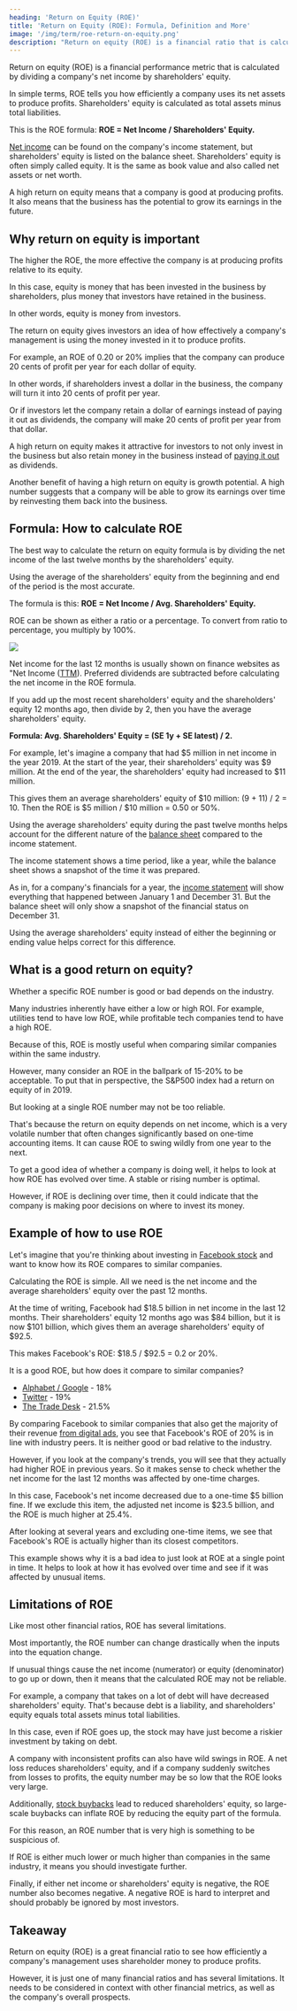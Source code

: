 ```yaml
---
heading: 'Return on Equity (ROE)'
title: 'Return on Equity (ROE): Formula, Definition and More'
image: '/img/term/roe-return-on-equity.png'
description: "Return on equity (ROE) is a financial ratio that is calculated by dividing net income by shareholders' equity. It is a commonly used measure of profitability."
---
```


Return on equity (ROE) is a financial performance metric that is calculated by dividing a company's net income by shareholders' equity.

In simple terms, ROE tells you how efficiently a company uses its net assets to produce profits. Shareholders' equity is calculated as total assets minus total liabilities.

This is the ROE formula: **ROE = Net Income / Shareholders' Equity.**

[Net income](/term/net-income/) can be found on the company's income statement, but shareholders' equity is listed on the balance sheet. Shareholders' equity is often simply called equity. It is the same as book value and also called net assets or net worth.

A high return on equity means that a company is good at producing profits. It also means that the business has the potential to grow its earnings in the future.

<Text1Ad key="/term/roe-return-on-equity/1" mobileOnly={true} />

## Why return on equity is important

The higher the ROE, the more effective the company is at producing profits relative to its equity.

In this case, equity is money that has been invested in the business by shareholders, plus money that investors have retained in the business.

In other words, equity is money from investors.

The return on equity gives investors an idea of how effectively a company's management is using the money invested in it to produce profits.

For example, an ROE of 0.20 or 20% implies that the company can produce 20 cents of profit per year for each dollar of equity.

In other words, if shareholders invest a dollar in the business, the company will turn it into 20 cents of profit per year.

Or if investors let the company retain a dollar of earnings instead of paying it out as dividends, the company will make 20 cents of profit per year from that dollar.

A high return on equity makes it attractive for investors to not only invest in the business but also retain money in the business instead of [paying it out](/how-often-are-dividends-paid/) as dividends.

Another benefit of having a high return on equity is growth potential. A high number suggests that a company will be able to grow its earnings over time by reinvesting them back into the business.

<Text2Ad key="/term/roe-return-on-equity/2" />

## Formula: How to calculate ROE

The best way to calculate the return on equity formula is by dividing the net income of the last twelve months by the shareholders' equity.

Using the average of the shareholders' equity from the beginning and end of the period is the most accurate.

The formula is this: **ROE = Net Income / Avg. Shareholders' Equity.**

ROE can be shown as either a ratio or a percentage. To convert from ratio to percentage, you multiply by 100%.

<img
	src="/img/term/roe-return-on-equity.png"
	text="Return on equity formula"
	width={942}
	height={467}
	className="add-border"
/>

Net income for the last 12 months is usually shown on finance websites as "Net Income ([TTM](/term/ttm-trailing-twelve-months/)). Preferred dividends are subtracted before calculating the net income in the ROE formula.

If you add up the most recent shareholders' equity and the shareholders' equity 12 months ago, then divide by 2, then you have the average shareholders' equity.

**Formula: Avg. Shareholders' Equity = (SE 1y + SE latest) / 2.**

For example, let's imagine a company that had $5 million in net income in the year 2019. At the start of the year, their shareholders' equity was $9 million. At the end of the year, the shareholders' equity had increased to $11 million.

This gives them an average shareholders' equity of $10 million: (9 + 11) / 2 = 10. Then the ROE is $5 million / $10 million = 0.50 or 50%.

Using the average shareholders' equity during the past twelve months helps account for the different nature of the [balance sheet](/term/balance-sheet/) compared to the income statement.

The income statement shows a time period, like a year, while the balance sheet shows a snapshot of the time it was prepared.

As in, for a company's financials for a year, the [income statement](/term/income-statement/) will show everything that happened between January 1 and December 31. But the balance sheet will only show a snapshot of the financial status on December 31.

Using the average shareholders' equity instead of either the beginning or ending value helps correct for this difference.

<Text3Ad key="/term/roe-return-on-equity/3" />

## What is a good return on equity?

Whether a specific ROE number is good or bad depends on the industry.

Many industries inherently have either a low or high ROI. For example, utilities tend to have low ROE, while profitable tech companies tend to have a high ROE.

Because of this, ROE is mostly useful when comparing similar companies within the same industry.

However, many consider an ROE in the ballpark of 15-20% to be acceptable. To put that in perspective, the S&P500 index had a return on equity of <External url="https://csimarket.com/Industry/industry_ManagementEffectiveness.php?sp5" text="15.29%" /> in 2019.

But looking at a single ROE number may not be too reliable.

That's because the return on equity depends on net income, which is a very volatile number that often changes significantly based on one-time accounting items. It can cause ROE to swing wildly from one year to the next.

To get a good idea of whether a company is doing well, it helps to look at how ROE has evolved over time. A stable or rising number is optimal.

However, if ROE is declining over time, then it could indicate that the company is making poor decisions on where to invest its money.

## Example of how to use ROE

Let's imagine that you're thinking about investing in [Facebook stock](/stocks/fb/) and want to know how its ROE compares to similar companies.

Calculating the ROE is simple. All we need is the net income and the average shareholders' equity over the past 12 months.

At the time of writing, Facebook had $18.5 billion in net income in the last 12 months. Their shareholders' equity 12 months ago was $84 billion, but it is now $101 billion, which gives them an average shareholders' equity of $92.5.

This makes Facebook's ROE: $18.5 / $92.5 = 0.2 or 20%.

It is a good ROE, but how does it compare to similar companies?

-  [Alphabet / Google](/stocks/googl/) - 18%
-  [Twitter](/stocks/twtr/) - 19%
-  [The Trade Desk](/stocks/ttd/) - 21.5%

By comparing Facebook to similar companies that also get the majority of their revenue [from digital ads](/how-facebook-makes-money/), you see that Facebook's ROE of 20% is in line with industry peers. It is neither good or bad relative to the industry.

However, if you look at the company's trends, you will see that they actually had higher ROE in previous years. So it makes sense to check whether the net income for the last 12 months was affected by one-time charges.

In this case, Facebook's net income decreased due to a one-time $5 billion fine. If we exclude this item, the adjusted net income is $23.5 billion, and the ROE is much higher at 25.4%.

After looking at several years and excluding one-time items, we see that Facebook's ROE is actually higher than its closest competitors.

This example shows why it is a bad idea to just look at ROE at a single point in time. It helps to look at how it has evolved over time and see if it was affected by unusual items.

## Limitations of ROE

Like most other financial ratios, ROE has several limitations.

Most importantly, the ROE number can change drastically when the inputs into the equation change.

If unusual things cause the net income (numerator) or equity (denominator) to go up or down, then it means that the calculated ROE may not be reliable.

For example, a company that takes on a lot of debt will have decreased shareholders' equity. That's because debt is a liability, and shareholders' equity equals total assets minus total liabilities.

In this case, even if ROE goes up, the stock may have just become a riskier investment by taking on debt.

A company with inconsistent profits can also have wild swings in ROE. A net loss reduces shareholders' equity, and if a company suddenly switches from losses to profits, the equity number may be so low that the ROE looks very large.

Additionally, [stock buybacks](/why-stock-buybacks-are-good/) lead to reduced shareholders' equity, so large-scale buybacks can inflate ROE by reducing the equity part of the formula.

For this reason, an ROE number that is very high is something to be suspicious of.

If ROE is either much lower or much higher than companies in the same industry, it means you should investigate further.

Finally, if either net income or shareholders' equity is negative, the ROE number also becomes negative. A negative ROE is hard to interpret and should probably be ignored by most investors.

## Takeaway

Return on equity (ROE) is a great financial ratio to see how efficiently a company's management uses shareholder money to produce profits.

However, it is just one of many financial ratios and has several limitations. It needs to be considered in context with other financial metrics, as well as the company's overall prospects.
